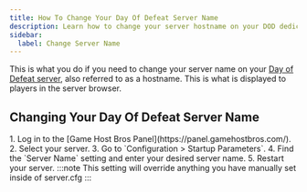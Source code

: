 ```yaml
---
title: How To Change Your Day Of Defeat Server Name
description: Learn how to change your server hostname on your DOD dedicated server.
sidebar:
  label: Change Server Name
---
```


This is what you do if you need to change your server name on your [Day of Defeat server](https://www.gamehostbros.com/day-of-defeat-server-hosting/), also referred to as a hostname. This is what is displayed to players in the server browser.

## Changing Your Day Of Defeat Server Name

<Steps>
1. Log in to the [Game Host Bros Panel](https://panel.gamehostbros.com/).
2. Select your server.
3. Go to `Configuration > Startup Parameters`.
4. Find the `Server Name` setting and enter your desired server name.
5. Restart your server.
</Steps>
:::note
This setting will override anything you have manually set inside of server.cfg
:::